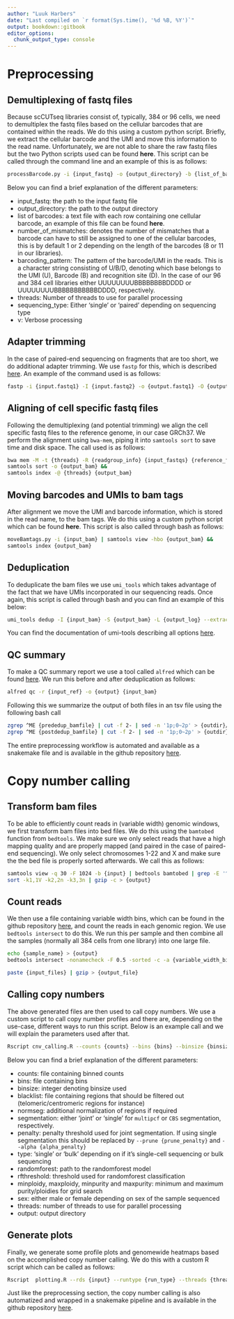 ```yaml
---
author: "Luuk Harbers"
date: "Last compiled on `r format(Sys.time(), '%d %B, %Y')`"
output: bookdown::gitbook
editor_options:
  chunk_output_type: console
---
```


# Preprocessing

## Demultiplexing of fastq files
Because scCUTseq libraries consist of, typically, 384 or 96 cells, we need to demultiplex the fastq files based on the cellular barcodes that are contained within the reads.
We do this using a custom python script. Briefly, we extract the cellular barcode and the UMI and move this information to the read name. Unfortunately, we are not able to share the raw fastq files but the two Python scripts used can be found **here**. This script can be called through the command line and an example of this is as follows:  

```bash
processBarcode.py -i {input_fastq} -o {output_directory} -b {list_of_barcodes} -d {number_of_mismatches} -p {barcoding_pattern} -t {threads} -r {sequencing_type} -v
```

Below you can find a brief explanation of the different parameters:  

* input_fastq: the path to the input fastq file  
* output_directory: the path to the output directory  
* list of barcodes: a text file with each row containing one cellular barcode, an example of this file can be found **here**.  
* number_of_mismatches: denotes the number of mismatches that a barcode can have to still be assigned to one of the cellular barcodes, this is by default 1 or 2 depending on the length of the barcodes (8 or 11 in our libraries).  
* barcoding_pattern: The pattern of the barcode/UMI in the reads. This is a character string consisting of U/B/D, denoting which base belongs to the UMI (U), Barcode (B) and recognition site (D). In the case of our 96 and 384 cell libraries either UUUUUUUUBBBBBBBBDDDD or UUUUUUUUBBBBBBBBBBBDDDD, respectively.  
* threads: Number of threads to use for parallel processing  
* sequencing_type: Either 'single' or 'paired' depending on sequencing type  
* v: Verbose processing  

## Adapter trimming
In the case of paired-end sequencing on fragments that are too short, we do additional adapter trimming. We use `fastp` for this, which is described [here](https://doi.org/10.1002/imt2.107). An example of the command used is as follows:  

```bash
fastp -i {input.fastq1} -I {input.fastq2} -o {output.fastq1} -O {output.fastq2} --detect_adapter_for_pe --cut_front --cut_tail --cut_mean_quality 30
```

## Aligning of cell specific fastq files
Following the demultiplexing (and potential trimming) we align the cell specific fastq files to the reference genome, in our case GRCh37. We perform the alignment using `bwa-mem`, piping it into `samtools sort` to save time and disk space. The call used is as follows:   

```bash
bwa mem -M -t {threads} -R {readgroup_info} {input_fastqs} {reference_file} | \
samtools sort -o {output_bam} && 
samtools index -@ {threads} {output_bam}
```

## Moving barcodes and UMIs to bam tags
After alignment we move the UMI and barcode information, which is stored in the read name, to the bam tags. We do this using a custom python script which can be found **here**. This script is also called through bash as follows:  

```bash
moveBamtags.py -i {input_bam} | samtools view -hbo {output_bam} &&
samtools index {output_bam}
```

## Deduplication
To deduplicate the bam files we use `umi_tools` which takes advantage of the fact that we have UMIs incorporated in our sequencing reads. Once again, this script is called through bash and you can find an example of this below:  

```bash
umi_tools dedup -I {input_bam} -S {output_bam} -L {output_log} --extract-umi-method tag --umi-tag 'RX:Z' --mapping-quality 30 && samtools index -@ {threads} {output_bam}
```

You can find the documentation of umi-tools describing all options [here](https://umi-tools.readthedocs.io/en/latest/).  

## QC summary
To make a QC summary report we use a tool called `alfred` which can be found [here](https://www.gear-genomics.com/docs/alfred/cli/). We run this before and after deduplication as follows:

```bash
alfred qc -r {input_ref} -o {output} {input_bam}
```

Following this we summarize the output of both files in an tsv file using the following bash call

```bash
zgrep ^ME {prededup_bamfile} | cut -f 2- | sed -n '1p;0~2p' > {outdir}/all.tsv
zgrep ^ME {postdedup_bamfile} | cut -f 2- | sed -n '1p;0~2p' > {outdir}/dedup.tsv
```

The entire preprocessing workflow is automated and available as a snakemake file and is available in the github repository [here](https://github.com/BiCroLab/scCUTseq/tree/main/snakemake_pipelines/preprocessing_scCUTseq).

# Copy number calling
## Transform bam files
To be able to efficiently count reads in (variable width) genomic windows, we first transform bam files into bed files. We do this using the `bamtobed` function from `bedtools`. We make sure we only select reads that have a high mapping quality and are properly mapped (and paired in the case of paired-end sequencing). We only select chromosomes 1-22 and X and make sure the the bed file is properly sorted afterwards. We call this as follows:  

```bash
samtools view -q 30 -F 1024 -b {input} | bedtools bamtobed | grep -E '^[0-9]|^X|^chr[0-9]|^chrX' |\
sort -k1,1V -k2,2n -k3,3n | gzip -c > {output}
```

## Count reads
We then use a file containing variable width bins, which can be found in the github repository [here](https://github.com/BiCroLab/scCUTseq/tree/main/snakemake_pipelines/cnv-calling/files/hg19), and count the reads in each genomic region. We use `bedtools intersect` to do this. We run this per sample and then combine all the samples (normally all 384 cells from one library) into one large file. 

```bash
echo {sample_name} > {output}
bedtools intersect -nonamecheck -F 0.5 -sorted -c -a {variable_width_bin_file} -b {input.bed} | cut -f4 >> {output}
```

```bash
paste {input_files} | gzip > {output_file}
```

## Calling copy numbers
The above generated files are then used to call copy numbers. We use a custom script to call copy number profiles and there are, depending on the use-case, different ways to run this script. Below is an example call and we will explain the parameters used after that.

```bash
Rscript cnv_calling.R --counts {counts} --bins {bins} --binsize {binsize} --blacklist {blacklist} --normseg {normseg} --gc {gc_file} --segmentation {segmentation_type} --penalty {segmentation_penalty} --type single --randomforest {path_to_randomforest_model} --rfthreshold {rf_threshold} --removethreshold {removethreshold} --minploidy {minploidy} --maxploidy {maxploidy} --minpurity {minpurity} --maxpurity {maxpurity} --sex {sex} --threads {threads} --output {output}
```

Below you can find a brief explanation of the different parameters:  

* counts: file containing binned counts
* bins: file containing bins
* binsize: integer denoting binsize used
* blacklist: file containing regions that should be filtered out (telomeric/centromeric regions for instance)
* normseg: additional normalization of regions if required
* segmentation: either 'joint' or 'single' for `multipcf` or `CBS` segmentation, respectively. 
* penalty: penalty threshold used for joint segmentation. If using single segmentation this should be replaced by `--prune {prune_penalty}` and `--alpha {alpha_penalty}`
* type: 'single' or 'bulk' depending on if it's single-cell sequencing or bulk sequencing
* randomforest: path to the randomforest model
* rfthreshold: threshold used for randomforest classification
* minploidy, maxploidy, minpurity and maxpurity: minimum and maximum purity/ploidies for grid search
* sex: either male or female depending on sex of the sample sequenced
* threads: number of threads to use for parallel processing
* output: output directory

## Generate plots
Finally, we generate some profile plots and genomewide heatmaps based on the accomplished copy number calling. We do this with a custom R script which can be called as follows:  

```bash
Rscript  plotting.R --rds {input} --runtype {run_type} --threads {threads} --outdir {outdir}
```

Just like the preprocessing section, the copy number calling is also automatized and wrapped in a snakemake pipeline and is available in the github repository [here](https://github.com/BiCroLab/scCUTseq/tree/main/snakemake_pipelines/cnv-calling).

